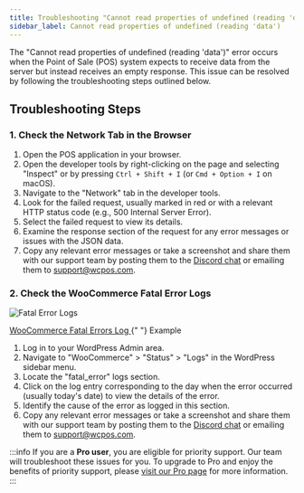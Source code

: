 ```yaml
---
title: Troubleshooting "Cannot read properties of undefined (reading 'data')" Error
sidebar_label: Cannot read properties of undefined (reading 'data')
---
```



The "Cannot read properties of undefined (reading 'data')" error occurs when the Point of Sale (POS) system expects to receive data from the server but instead receives an empty response. This issue can be resolved by following the troubleshooting steps outlined below.

## Troubleshooting Steps

### 1. Check the Network Tab in the Browser

1. Open the POS application in your browser.
2. Open the developer tools by right-clicking on the page and selecting "Inspect" or by pressing `Ctrl + Shift + I` (or `Cmd + Option + I` on macOS).
3. Navigate to the "Network" tab in the developer tools.
4. Look for the failed request, usually marked in red or with a relevant HTTP status code (e.g., 500 Internal Server Error).
5. Select the failed request to view its details.
6. Examine the response section of the request for any error messages or issues with the JSON data.
7. Copy any relevant error messages or take a screenshot and share them with our support team by posting them to the [Discord chat](https://wcpos.com/discord) or emailing them to support@wcpos.com.

### 2. Check the WooCommerce Fatal Error Logs

<div class="image-container">
  <Image
    alt="Fatal Error Logs"
    img="https://woocommerce.com/wp-content/uploads/2018/11/wc_log_fatal_errors.png"
  />
  <p class="image-caption">
    <a
      target="_blank"
      href="https://woocommerce.com/document/finding-php-error-logs/"
    >
      WooCommerce Fatal Errors Log
    </a>{" "}
    Example
  </p>
</div>

1. Log in to your WordPress Admin area.
2. Navigate to "WooCommerce" > "Status" > "Logs" in the WordPress sidebar menu.
3. Locate the "fatal_error" logs section.
4. Click on the log entry corresponding to the day when the error occurred (usually today's date) to view the details of the error.
5. Identify the cause of the error as logged in this section.
6. Copy any relevant error messages or take a screenshot and share them with our support team by posting them to the [Discord chat](https://wcpos.com/discord) or emailing them to support@wcpos.com.

:::info
If you are a **Pro user**, you are eligible for priority support. Our team will troubleshoot these issues for you. To upgrade to Pro and enjoy the benefits of priority support, please [visit our Pro page](https://wcpos.com/pro) for more information.
:::
